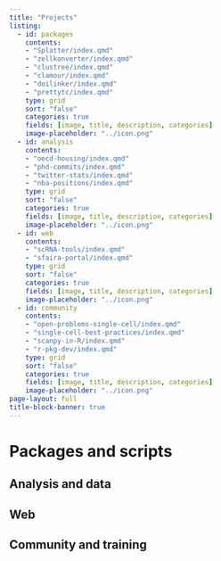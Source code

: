 ```yaml
---
title: "Projects"
listing:
  - id: packages
    contents:
    - "Splatter/index.qmd"
    - "zellkonverter/index.qmd"
    - "clustree/index.qmd"
    - "clamour/index.qmd"
    - "doilinker/index.qmd"
    - "prettytc/index.qmd"
    type: grid
    sort: "false"
    categories: true
    fields: [image, title, description, categories]
    image-placeholder: "../icon.png"
  - id: analysis
    contents:
    - "oecd-housing/index.qmd"
    - "phd-commits/index.qmd"
    - "twitter-stats/index.qmd"
    - "nba-positions/index.qmd"
    type: grid
    sort: "false"
    categories: true
    fields: [image, title, description, categories]
    image-placeholder: "../icon.png"
  - id: web
    contents:
    - "scRNA-tools/index.qmd"
    - "sfaira-portal/index.qmd"
    type: grid
    sort: "false"
    categories: true
    fields: [image, title, description, categories]
    image-placeholder: "../icon.png"
  - id: community
    contents:
    - "open-problems-single-cell/index.qmd"
    - "single-cell-best-practices/index.qmd"
    - "scanpy-in-R/index.qmd"
    - "r-pkg-dev/index.qmd"
    type: grid
    sort: "false"
    categories: true
    fields: [image, title, description, categories]
    image-placeholder: "../icon.png"
page-layout: full
title-block-banner: true
---
```


# Packages and scripts

:::{#packages}
:::

## Analysis and data

:::{#analysis}
:::

## Web

:::{#web}
:::

## Community and training

:::{#community}
:::
